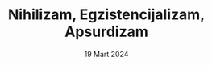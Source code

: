 ---
title: Nihilizam, Egzistencijalizam, Apsurdizam
description: "Nietzsche, Kierkegaard, Jean-Paul Sartre, Kafka"
date: 19 Mart 2024
---